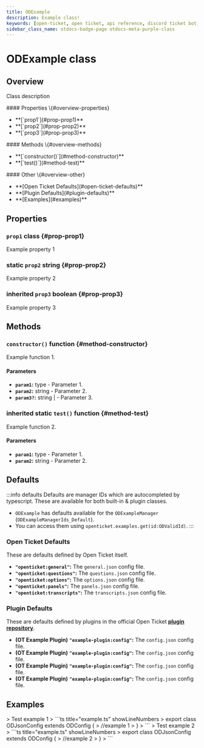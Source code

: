 ```yaml
---
title: ODExample
description: Example class!
keywords: [open-ticket, open ticket, api reference, discord ticket bot, class]
sidebar_class_name: otdocs-badge-page otdocs-meta-purple-class
---
```

<head>
    <link rel="apple-touch-icon" href="/img/logo_vertical.png"/>
</head>

# ODExample <M color="purple">class</M>

## Overview
Class description

<FlexHorizontal>
<div style={{width:"30%"}}>
    #### Properties \{#overview-properties}
    <ul>
        <li>**[`prop1`](#prop-prop1)**</li>
        <li>**[`prop2`](#prop-prop2)**</li>
        <li>**[`prop3`](#prop-prop3)**</li>
    </ul>
</div>
<div style={{width:"30%"}}>
    #### Methods \{#overview-methods}
    <ul>
        <li>**[`constructor()`](#method-constructor)**</li>
        <li>**[`test()`](#method-test)**</li>
    </ul>
</div>
<div style={{width:"30%"}}>
    #### Other \{#overview-other}
    <ul>
        <li>**[Open Ticket Defaults](#open-ticket-defaults)**</li>
        <li>**[Plugin Defaults](#plugin-defaults)**</li>
        <li>**[Examples](#examples)**</li>
    </ul>
</div>
</FlexHorizontal>

## Properties
### `prop1` <M color="purple">class</M> <ApiBlock><ApiUrl url="class:ODId" label="api.ODId"/></ApiBlock> \{#prop-prop1}
Example property 1

### <C color="blue">static</C> `prop2` <M color="blue">string</M> <ApiBlock><ApiUrl url="js:string" label="string"/></ApiBlock> \{#prop-prop2}
Example property 2

### <C color="red">inherited</C> `prop3` <M color="red">boolean</M> <ApiBlock><ApiUrl url="js:boolean" label="boolean"/></ApiBlock> \{#prop-prop3}
Example property 3

## Methods
### `constructor()` <M color="orange">function</M> <ApiBlock><ApiUrl url="class:ODExample" label="api.ODExample"/></ApiBlock> \{#method-constructor}
Example function 1.

#### Parameters
- **`param1`:** <M color="brown">type</M> <ApiBlock><ApiUrl url="type:ODValidId" label="api.ODValidId"/></ApiBlock> - Parameter 1.
- **`param2`:** <M color="blue">string</M> <ApiBlock><ApiUrl url="js:string" label="string"/></ApiBlock> - Parameter 2.
- **`param3?`:** <M color="blue">string</M> <ApiBlock><ApiUrl url="js:string" label="string"/>|<ApiUrl url="js:undefined" label="undefined"/></ApiBlock> - Parameter 3.

### <C color="orange">inherited static</C> `test()` <M color="orange">function</M> <ApiBlock><ApiUrl url="class:ODExample" label="api.ODExample"/></ApiBlock> \{#method-test}
Example function 2.

#### Parameters
- **`param1`:** <M color="brown">type</M> <ApiBlock><ApiUrl url="type:ODValidId" label="api.ODValidId"/></ApiBlock> - Parameter 1.
- **`param2`:** <M color="blue">string</M> <ApiBlock><ApiUrl url="js:string" label="string"/></ApiBlock> - Parameter 2.

## Defaults
:::info defaults
Defaults are manager IDs which are autocompleted by typescript. These are available for both built-in & plugin classes.
- `ODExample` has defaults available for the `ODExampleManager` (`ODExampleManagerIds_Default`).
- You can access them using `openticket.examples.get(id:ODValidId)`.
:::

### Open Ticket Defaults
These are defaults defined by Open Ticket itself.
- **`"openticket:general"`:** The `general.json` config file.
- **`"openticket:questions"`:** The `questions.json` config file.
- **`"openticket:options"`:** The `options.json` config file.
- **`"openticket:panels"`:** The `panels.json` config file.
- **`"openticket:transcripts"`:** The `transcripts.json` config file.

### Plugin Defaults
These are defaults defined by plugins in the official Open Ticket [**plugin repository**](https://odplugins.dj-dj.be/tree/main/open-ticket).
- <C color="blue">**(OT Example Plugin)**</C> **`"example-plugin:config"`:** The `config.json` config file.
- <C color="blue">**(OT Example Plugin)**</C> **`"example-plugin:config"`:** The `config.json` config file.
- <C color="blue">**(OT Example Plugin)**</C> **`"example-plugin:config"`:** The `config.json` config file.
- <C color="blue">**(OT Example Plugin)**</C> **`"example-plugin:config"`:** The `config.json` config file.


## Examples

<Tabs>
    <TabItem value="First Example">
    > Test example 1
    > ```ts title="example.ts" showLineNumbers
    > export class ODJsonConfig extends ODConfig {
    >     //example 1
    > }
    > ```
    </TabItem>
    <TabItem value="Second Example">
    > Test example 2
    > ```ts title="example.ts" showLineNumbers
    > export class ODJsonConfig extends ODConfig {
    >     //example 2
    > }
    > ```
    </TabItem>
</Tabs>